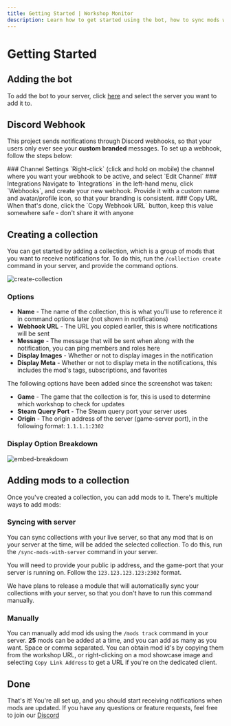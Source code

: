 ```yaml
---
title: Getting Started | Workshop Monitor
description: Learn how to get started using the bot, how to sync mods with your live server, and how to use the commands.
---
```




# Getting Started

## Adding the bot

To add the bot to your server, click [here](https://discord.com/api/oauth2/authorize?client_id=1170346553777598515&permissions=0&scope=bot%20applications.commands) and select the server you want to add it to.

## Discord Webhook

This project sends notifications through Discord webhooks, so that your users only ever see your **custom branded** messages. To set up a webhook, follow the steps below:

<Steps>
  ### Channel Settings
  `Right-click` (click and hold on mobile) the channel where you want your webhook to be active, and select `Edit Channel`
  ### Integrations
  Navigate to `Integrations` in the left-hand menu, click `Webhooks`, and create your new webhook. Provide it with a custom name and avatar/profile icon, so that your branding is consistent.
  ### Copy URL
  When that's done, click the `Copy Webhook URL` button, keep this value somewhere safe - don't share it with anyone
</Steps>

## Creating a collection

You can get started by adding a collection, which is a group of mods that you want to receive notifications for. To do this, run the `/collection create` command in your server, and provide the command options.

![create-collection](/images/guides/workshop-monitor/collection-create.png)

### Options

- **Name** - The name of the collection, this is what you'll use to reference it in command options later (not shown in notifications)
- **Webhook URL** - The URL you copied earlier, this is where notifications will be sent
- **Message** - The message that will be sent when along with the notification, you can ping members and roles here
- **Display Images** - Whether or not to display images in the notification
- **Display Meta** - Whether or not to display meta in the notifications, this includes the mod's tags, subscriptions, and favorites

The following options have been added since the screenshot was taken:

- **Game** - The game that the collection is for, this is used to determine which workshop to check for updates
- **Steam Query Port** - The Steam query port your server uses
- **Origin** - The origin address of the server (game-server port), in the following format: `1.1.1.1:2302`

### Display Option Breakdown

![embed-breakdown](/images/guides/workshop-monitor/embed-breakdown.png)

## Adding mods to a collection

Once you've created a collection, you can add mods to it. There's multiple ways to add mods:

### Syncing with server

You can sync collections with your live server, so that any mod that is on your server at the time, will be added the selected collection. To do this, run the `/sync-mods-with-server` command in your server.

You will need to provide your public ip address, and the game-port that your server is running on. Follow the `123.123.123.123:2302` format.

We have plans to release a module that will automatically sync your collections with your server, so that you don't have to run this command manually.

### Manually

You can manually add mod ids using the `/mods track` command in your server. **25** mods can be added at a time, and you can add as many as you want. Space or comma separated. You can obtain mod id's by copying them from the workshop URL, or right-clicking on a mod showcase image and selecting `Copy Link Address` to get a URL if you're on the dedicated client.

## Done

That's it! You're all set up, and you should start receiving notifications when mods are updated. If you have any questions or feature requests, feel free to join our [Discord](https://discord.gg/mirasaki)